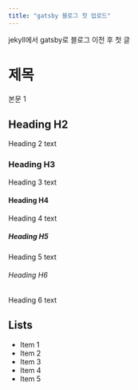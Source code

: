 ```yaml
---
title: "gatsby 블로그 첫 업로드"
---
```


jekyll에서 gatsby로 블로그 이전 후 첫 글

# 제목
본문 1

## Heading H2
Heading 2 text

### Heading H3
Heading 3 text

#### Heading H4
Heading 4 text

##### Heading H5
Heading 5 text

###### Heading H6
Heading 6 text

## Lists
- Item 1
- Item 2
- Item 3
- Item 4
- Item 5
